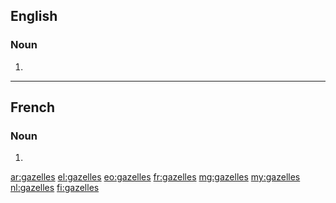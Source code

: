 ==English==

===Noun===
{{head|en}}

# {{plural of|gazelle}}

----

==French==

===Noun===
{{head|fr|plural}} {{f-p}}

# {{plural of|gazelle|lang=fr}}

[[ar:gazelles]]
[[el:gazelles]]
[[eo:gazelles]]
[[fr:gazelles]]
[[mg:gazelles]]
[[my:gazelles]]
[[nl:gazelles]]
[[fi:gazelles]]